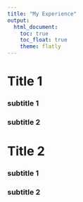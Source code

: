 ```yaml
---
title: "My Experience"
output: 
  html_document:
    toc: true
    toc_float: true
    theme: flatly
---
```


<style type="text/css">

h1.title {
  font-size: 38px;
  text-align: center;
}
</style>

# Title 1

### subtitle 1

### subtitle 2


# Title 2

### subtitle 1

### subtitle 2